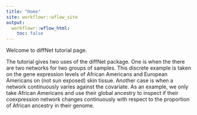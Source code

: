```yaml
---
title: "Home"
site: workflowr::wflow_site
output:
  workflowr::wflow_html:
    toc: false
---
```


Welcome to diffNet tutorial page. 

The tutorial gives two uses of the diffNet package. One is when the there are two networks for two groups of samples. This discrete example is taken on the gene expression levels of African Americans and European Americans on (not sun exposed) skin tissue. Another case is when a network continuously varies against the covariate. As an example, we only take African Americans and use their global ancestry to inspect if their coexpression network changes continuously with respect to the proportion of African ancestry in their genome. 
